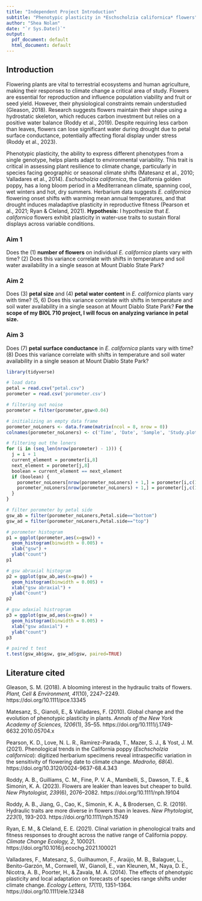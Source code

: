 ---
title: "Independent Project Introduction"
subtitle: "Phenotypic plasticity in *Eschscholzia californica* flowers"
author: "Shea Nolan"
date: "`r Sys.Date()`"
output:
  pdf_document: default
  html_document: default
---

## Introduction

Flowering plants are vital to terrestrial ecosystems and human agriculture, making their responses to climate change a critical area of study. Flowers are essential for reproduction and influence population viability and fruit or seed yield. However, their physiological constraints remain understudied (Gleason, 2018). Research suggests flowers maintain their shape using a hydrostatic skeleton, which reduces carbon investment but relies on a positive water balance (Roddy et al., 2019). Despite requiring less carbon than leaves, flowers can lose significant water during drought due to petal surface conductance, potentially affecting floral display under stress (Roddy et al., 2023).

Phenotypic plasticity, the ability to express different phenotypes from a single genotype, helps plants adapt to environmental variability. This trait is critical in assessing plant resilience to climate change, particularly in species facing geographic or seasonal climate shifts (Matesanz et al., 2010; Valladares et al., 2014). *Eschscholzia californica*, the California golden poppy, has a long bloom period in a Mediterranean climate, spanning cool, wet winters and hot, dry summers. Herbarium data suggests *E. californica* flowering onset shifts with warming mean annual temperatures, and that drought induces maladaptive plasticity in reproductive fitness (Pearson et al., 2021; Ryan & Cleland, 2021). **Hypothesis:** I hypothesize that *E. californica* flowers exhibit plasticity in water-use traits to sustain floral displays across variable conditions.

### Aim 1

Does the (1) **number of flowers** on individual *E. californica* plants vary with time? (2) Does this variance correlate with shifts in temperature and soil water availability in a single season at Mount Diablo State Park?

### Aim 2

Does (3) **petal size** and (4) **petal water content** in *E. californica* plants vary with time? (5, 6) Does this variance correlate with shifts in temperature and soil water availability in a single season at Mount Diablo State Park? **For the scope of my BIOL 710 project, I will focus on analyzing variance in petal size.**

### Aim 3

Does (7) **petal surface conductance** in *E. californica* plants vary with time? (8) Does this variance correlate with shifts in temperature and soil water availability in a single season at Mount Diablo State Park?

```{r}
library(tidyverse)

# load data
petal = read.csv("petal.csv")
porometer = read.csv('porometer.csv')

# filtering out noise
porometer = filter(porometer,gsw<0.04)

# initializing an empty data frame
porometer_noLoners <- data.frame(matrix(ncol = 8, nrow = 0))
colnames(porometer_noLoners) <- c('Time', 'Date', 'Sample', 'Study.plot', 'Petal.side','gsw','leak_pct','plant')

# filtering out the loners
for (i in (seq_len(nrow(porometer) - 1))) {
  j = i + 1
  current_element = porometer[i,8]
  next_element = porometer[j,8]
  boolean = current_element == next_element
  if (boolean) {
    porometer_noLoners[nrow(porometer_noLoners) + 1,] = porometer[i,c(1:8)]
    porometer_noLoners[nrow(porometer_noLoners) + 1,] = porometer[j,c(1:8)]
  }
}

# filter porometer by petal side
gsw_ab = filter(porometer_noLoners,Petal.side=="bottom")
gsw_ad = filter(porometer_noLoners,Petal.side=="top")

# porometer histogram
p1 = ggplot(porometer,aes(x=gsw)) + 
  geom_histogram(binwidth = 0.005) +
  xlab("gsw") +
  ylab("count")
p1

# gsw abraxial histogram
p2 = ggplot(gsw_ab,aes(x=gsw)) + 
  geom_histogram(binwidth = 0.005) +
  xlab("gsw abraxial") +
  ylab("count")
p2

# gsw adaxial histrogram
p3 = ggplot(gsw_ad,aes(x=gsw)) + 
  geom_histogram(binwidth = 0.005) +
  xlab("gsw adaxial") +
  ylab("count")
p3

# paired t test
t.test(gsw_ab$gsw, gsw_ad$gsw, paired=TRUE)
```

## Literature cited

Gleason, S. M. (2018). A blooming interest in the hydraulic traits of flowers. *Plant, Cell & Environment, 41*(10), 2247–2249. https://doi.org/10.1111/pce.13345

Matesanz, S., Gianoli, E., & Valladares, F. (2010). Global change and the evolution of phenotypic plasticity in plants. *Annals of the New York Academy of Sciences, 1206*(1), 35–55. https://doi.org/10.1111/j.1749-6632.2010.05704.x

Pearson, K. D., Love, N. L. R., Ramirez-Parada, T., Mazer, S. J., & Yost, J. M. (2021). Phenological trends in the California poppy (*Eschscholzia californica*): digitized herbarium specimens reveal intraspecific variation in the sensitivity of flowering date to climate change. *Madroño, 68*(4). https://doi.org/10.3120/0024-9637-68.4.343

Roddy, A. B., Guilliams, C. M., Fine, P. V. A., Mambelli, S., Dawson, T. E., & Simonin, K. A. (2023). Flowers are leakier than leaves but cheaper to build. *New Phytologist, 239*(6), 2076–2082. https://doi.org/10.1111/nph.19104

Roddy, A. B., Jiang, G., Cao, K., Simonin, K. A., & Brodersen, C. R. (2019). Hydraulic traits are more diverse in flowers than in leaves. *New Phytologist, 223*(1), 193–203. https://doi.org/10.1111/nph.15749

Ryan, E. M., & Cleland, E. E. (2021). Clinal variation in phenological traits and fitness responses to drought across the native range of California poppy. *Climate Change Ecology, 2*, 100021. https://doi.org/10.1016/j.ecochg.2021.100021

Valladares, F., Matesanz, S., Guilhaumon, F., Araújo, M. B., Balaguer, L., Benito-Garzón, M., Cornwell, W., Gianoli, E., van Kleunen, M., Naya, D. E., Nicotra, A. B., Poorter, H., & Zavala, M. A. (2014). The effects of phenotypic plasticity and local adaptation on forecasts of species range shifts under climate change. *Ecology Letters, 17*(11), 1351–1364. https://doi.org/10.1111/ele.12348


